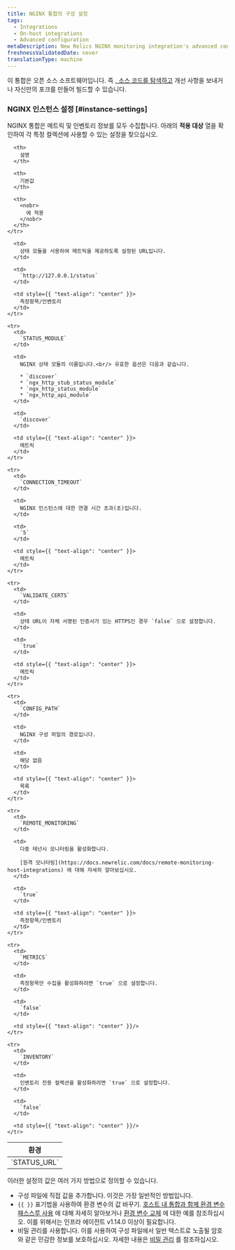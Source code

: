 ```yaml
---
title: NGINX 통합의 구성 설정
tags:
  - Integrations
  - On-host integrations
  - Advanced configuration
metaDescription: New Relics NGINX monitoring integration's advanced configuration
freshnessValidatedDate: never
translationType: machine
---
```


이 통합은 오픈 소스 소프트웨어입니다. 즉 [, 소스 코드를 탐색하고](https://github.com/newrelic/nri-nginx) 개선 사항을 보내거나 자신만의 포크를 만들어 빌드할 수 있습니다.

### NGINX 인스턴스 설정 [#instance-settings]

NGINX 통합은 메트릭 및 인벤토리 정보를 모두 수집합니다. 아래의 **적용 대상** 열을 확인하여 각 특정 컬렉션에 사용할 수 있는 설정을 찾으십시오.

<table>
  <thead>
    <tr>
      <th style={{ width: "200px" }}>
        환경
      </th>

      <th>
        설명
      </th>

      <th>
        기본값
      </th>

      <th>
        <nobr>
          에 적용
        </nobr>
      </th>
    </tr>
  </thead>

  <tbody>
    <tr>
      <td>
        `STATUS_URL`
      </td>

      <td>
        상태 모듈을 사용하여 메트릭을 제공하도록 설정된 URL입니다.
      </td>

      <td>
        `http://127.0.0.1/status`
      </td>

      <td style={{ "text-align": "center" }}>
        측정항목/인벤토리
      </td>
    </tr>

    <tr>
      <td>
        `STATUS_MODULE`
      </td>

      <td>
        NGINX 상태 모듈의 이름입니다.<br/> 유효한 옵션은 다음과 같습니다.

        * `discover`
        * `ngx_http_stub_status_module`
        * `ngx_http_status_module`
        * `ngx_http_api_module`
      </td>

      <td>
        `discover`
      </td>

      <td style={{ "text-align": "center" }}>
        메트릭
      </td>
    </tr>

    <tr>
      <td>
        `CONNECTION_TIMEOUT`
      </td>

      <td>
        NGINX 인스턴스에 대한 연결 시간 초과(초)입니다.
      </td>

      <td>
        `5`
      </td>

      <td style={{ "text-align": "center" }}>
        메트릭
      </td>
    </tr>

    <tr>
      <td>
        `VALIDATE_CERTS`
      </td>

      <td>
        상태 URL이 자체 서명된 인증서가 있는 HTTPS인 경우 `false` 으로 설정합니다.
      </td>

      <td>
        `true`
      </td>

      <td style={{ "text-align": "center" }}>
        메트릭
      </td>
    </tr>

    <tr>
      <td>
        `CONFIG_PATH`
      </td>

      <td>
        NGINX 구성 파일의 경로입니다.
      </td>

      <td>
        해당 없음
      </td>

      <td style={{ "text-align": "center" }}>
        목록
      </td>
    </tr>

    <tr>
      <td>
        `REMOTE_MONITORING`
      </td>

      <td>
        다중 테넌시 모니터링을 활성화합니다.

        [원격 모니터링](https://docs.newrelic.com/docs/remote-monitoring-host-integrations) 에 대해 자세히 알아보십시오.
      </td>

      <td>
        `true`
      </td>

      <td style={{ "text-align": "center" }}>
        측정항목/인벤토리
      </td>
    </tr>

    <tr>
      <td>
        `METRICS`
      </td>

      <td>
        측정항목만 수집을 활성화하려면 `true` 으로 설정합니다.
      </td>

      <td>
        `false`
      </td>

      <td style={{ "text-align": "center" }}/>
    </tr>

    <tr>
      <td>
        `INVENTORY`
      </td>

      <td>
        인벤토리 전용 컬렉션을 활성화하려면 `true` 으로 설정합니다.
      </td>

      <td>
        `false`
      </td>

      <td style={{ "text-align": "center" }}/>
    </tr>
  </tbody>
</table>

이러한 설정의 값은 여러 가지 방법으로 정의할 수 있습니다.

* 구성 파일에 직접 값을 추가합니다. 이것은 가장 일반적인 방법입니다.
* `{{ }}` 표기법을 사용하여 환경 변수의 값 바꾸기. [호스트 내 통합과 함께 환경 변수 패스스루 사용](/docs/infrastructure/install-infrastructure-agent/configuration/configure-infrastructure-agent/#passthrough) 에 대해 자세히 알아보거나 [환경 변수 교체](/docs/infrastructure/host-integrations/host-integrations-list/elasticsearch/elasticsearch-integration#envvar-replacement) 에 대한 예를 참조하십시오. <Callout variant="important">이를 위해서는 인프라 에이전트 v1.14.0 이상이 필요합니다.</Callout>
* 비밀 관리를 사용합니다. 이를 사용하여 구성 파일에서 일반 텍스트로 노출될 암호와 같은 민감한 정보를 보호하십시오. 자세한 내용은 [비밀 관리](/docs/integrations/host-integrations/installation/secrets-management) 를 참조하십시오.